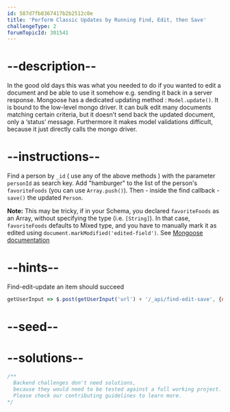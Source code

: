 ```yaml
---
id: 587d7fb8367417b2b2512c0e
title: 'Perform Classic Updates by Running Find, Edit, then Save'
challengeType: 2
forumTopicId: 301541
---
```


# --description--

In the good old days this was what you needed to do if you wanted to edit a document and be able to use it somehow e.g. sending it back in a server response. Mongoose has a dedicated updating method : `Model.update()`. It is bound to the low-level mongo driver. It can bulk edit many documents matching certain criteria, but it doesn’t send back the updated document, only a ‘status’ message. Furthermore it makes model validations difficult, because it just directly calls the mongo driver.

# --instructions--

Find a person by `_id` ( use any of the above methods ) with the parameter `personId` as search key. Add "hamburger" to the list of the person's `favoriteFoods` (you can use `Array.push()`). Then - inside the find callback - `save()` the updated `Person`.

**Note:** This may be tricky, if in your Schema, you declared `favoriteFoods` as an Array, without specifying the type (i.e. `[String]`). In that case, `favoriteFoods` defaults to Mixed type, and you have to manually mark it as edited using `document.markModified('edited-field')`. See [Mongoose documentation](https://mongoosejs.com/docs/schematypes.html#Mixed)

# --hints--

Find-edit-update an item should succeed

```js
getUserInput => $.post(getUserInput('url') + '/_api/find-edit-save', {name:'Poldo', age: 40, favoriteFoods:['spaghetti']}).then(data => { assert.equal(data.name, 'Poldo', 'item.name is not what is expected'); assert.equal(data.age, 40, 'item.age is not what expected'); assert.deepEqual(data.favoriteFoods, ['spaghetti', 'hamburger'], 'item.favoriteFoods is not what expected'); assert.equal(data.__v, 1, 'The item should be previously edited'); }, xhr => { throw new Error(xhr.responseText); })
```

# --seed--

# --solutions--

```js
/**
  Backend challenges don't need solutions, 
  because they would need to be tested against a full working project. 
  Please check our contributing guidelines to learn more.
*/
```
